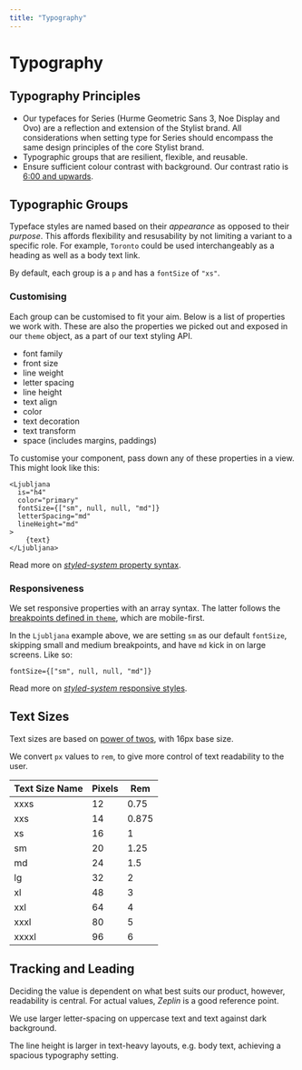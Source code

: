```yaml
---
title: "Typography"
---
```


# Typography

## Typography Principles

- Our typefaces for Series (Hurme Geometric Sans 3, Noe Display and Ovo) are a reflection and extension of the Stylist brand. All considerations when setting type for Series should encompass the same design principles of the core Stylist brand.
- Typographic groups that are resilient, flexible, and reusable.
- Ensure sufficient colour contrast with background. Our contrast ratio is [6:00 and upwards](https://contrast-ratio.com/).

## Typographic Groups

Typeface styles are named based on their _appearance_ as opposed to their _purpose_. This affords flexibility and resusability by not limiting a variant to a specific role.
For example, `Toronto` could be used interchangeably as a heading as well as a body text link.

By default, each group is a `p` and has a `fontSize` of `"xs"`.

### Customising

Each group can be customised to fit your aim. Below is a list of properties we work with. These are also the properties we picked out and exposed in our `theme` object, as a part of our text styling API.

- font family
- front size
- line weight
- letter spacing
- line height
- text align
- color
- text decoration
- text transform
- space (includes margins, paddings)

To customise your component, pass down any of these properties in a view. This might look like this:

```
<Ljubljana
  is="h4"
  color="primary"
  fontSize={["sm", null, null, "md"]}
  letterSpacing="md"
  lineHeight="md"
>
    {text}
</Ljubljana>
```

Read more on [_styled-system_ property syntax](https://github.com/jxnblk/styled-system/blob/master/docs/table.md/#typography).

### Responsiveness

We set responsive properties with an array syntax. The latter follows the [breakpoints defined in `theme`](tbc/layout), which are mobile-first.

In the `Ljubljana` example above, we are setting `sm` as our default `fontSize`, skipping small and medium breakpoints, and have `md` kick in on large screens. Like so:

```
fontSize={["sm", null, null, "md"]}
```

Read more on [_styled-system_ responsive styles](https://github.com/jxnblk/styled-system/blob/master/docs/responsive-styles.md).

## Text Sizes

Text sizes are based on [power of twos](http://jxnblk.com/writing/posts/mathematical-web-typography/#powers-of-two), with 16px base size.

We convert `px` values to `rem`, to give more control of text readability to the user.
&nbsp;
&nbsp;

| Text Size Name | Pixels | Rem   |
| -------------- | ------ | ----- |
| xxxs           | 12     | 0.75  |
| xxs            | 14     | 0.875 |
| xs             | 16     | 1     |
| sm             | 20     | 1.25  |
| md             | 24     | 1.5   |
| lg             | 32     | 2     |
| xl             | 48     | 3     |
| xxl            | 64     | 4     |
| xxxl           | 80     | 5     |
| xxxxl          | 96     | 6     |

## Tracking and Leading

Deciding the value is dependent on what best suits our product, however, readability is central. For actual values, _Zeplin_ is a good reference point.

We use larger letter-spacing on uppercase text and text against dark background.

The line height is larger in text-heavy layouts, e.g. body text, achieving a spacious typography setting.
